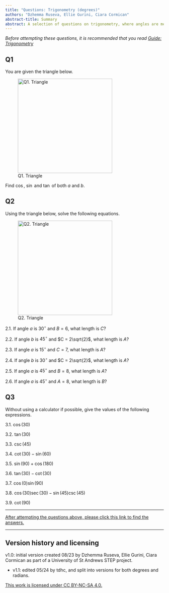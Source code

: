 ```yaml
---
title: "Questions: Trigonometry (degrees)"
authors: "Dzhemma Ruseva, Ellie Gurini, Ciara Cormican"
abstract-title: Summary
abstract: A selection of questions on trigonometry, where angles are measured in degrees.
---
```



*Before attempting these questions, it is recommended that you read [Guide: Trigonometry](../studyguides/trigonometry-degrees.qmd)*

## Q1 {-}

You are given the triangle below.

![Q1. Triangle](./FiguresPNG/trig-triangle-q1-1.png){width=300}

Find $\cos$, $\sin$ and $\tan$ of both $a$ and $b$. 


<!-- 1.1.  What is cos($a$)? What is tan($a$)? -->

<!-- 1.2.  What is sin($b$)? What is cos($b$)? -->

<!-- 1.3.  What is angle $a$? -->

<!-- 1.4.  What is angle $b$? -->


## Q2 {-}

Using the triangle below, solve the following equations.

![Q2. Triangle](./FiguresPNG/trig-triangle-q3-2.png){width=300}


2.1.  If angle $a$ is $30^\circ$ and $B = 6$, what length is $C$?

2.2.  If angle $b$ is $45^\circ$ and $C = 2\sqrt{2}$, what length is $A$?

2.3.  If angle $a$ is $15^\circ$ and $C = 7$, what length is $A$?

2.4.  If angle $b$ is $30^\circ$ and $C = 2\sqrt{2}$, what length is $A$?

2.5.  If angle $a$ is $45^\circ$ and $B = 8$, what length is $A$?

2.6.  If angle $a$ is $45^\circ$ and $A = 8$, what length is $B$?

<!-- 2.1.  If A = 8 and B = 10, what is angle a? -->

<!-- 2.2.  If C = 8 and B = 4, what is angle b? -->

<!-- 2.3.  If A = 4 and C = 7, what is angle a? -->


## Q3 {-}

Without using a calculator if possible, give the values of the following expressions.

3.1. $\cos(30)$

3.2. $\tan(30)$

3.3. $\csc(45)$

3.4. $\cot(30) - \sin(60)$

3.5. $\sin(90) + \cos(180)$

3.6. $\tan(30) - \cot(30)$

3.7. $\cos(0)\sin(90)$

3.8. $\cos(30)\sec(30) - \sin(45)\csc(45)$

3.9. $\cot(90)$

<!-- 3.4. Simplify $\quad7\cos(90-\theta)\sin(\theta)+7\sin(90-\theta)\cos(\theta)$. -->


---

[After attempting the questions above, please click this link to find the answers.](../answers/as-trigonometry-degrees.qmd)

---

## Version history and licensing {-}

v1.0: initial version created 08/23 by Dzhemma Ruseva, Ellie Gurini, Ciara Cormican as part of a University of St Andrews STEP project.

  - v1.1: edited 05/24 by tdhc, and split into versions for both degrees and radians.

[This work is licensed under CC BY-NC-SA 4.0.](https://creativecommons.org/licenses/by-nc-sa/4.0/?ref=chooser-v1)





